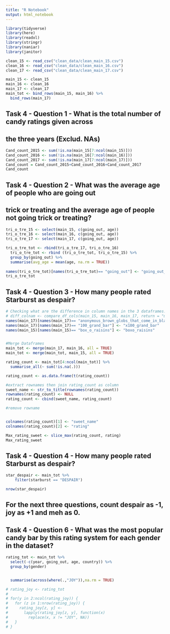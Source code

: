 ```yaml
---
title: "R Notebook"
output: html_notebook
---
```


```r
library(tidyverse)
library(here)
library(readxl)
library(stringr)
library(naniar)
library(janitor)
```

```r
clean_15 <- read_csv("clean_data/clean_main_15.csv")
clean_16 <- read_csv("clean_data/clean_main_16.csv")
clean_17 <- read_csv("clean_data/clean_main_17.csv")

main_15 <- clean_15
main_16 <- clean_16
main_17 <- clean_17
main_tot <- bind_rows(main_15, main_16) %>%
  bind_rows(main_17)
```


## Task 4 - Question 1 - What is the total number of candy ratings given across 
## the three years (Exclud. NAs)
```r
Cand_count_2015 <- sum(!is.na(main_15[7:ncol(main_15)]))
Cand_count_2016 <- sum(!is.na(main_16[7:ncol(main_16)]))
Cand_count_2017 <- sum(!is.na(main_17[7:ncol(main_17)]))
Cand_count = Cand_count_2015+Cand_count_2016+Cand_count_2017
Cand_count
```

## Task 4 - Question 2 - What was the average age of people who are going out 
## trick or treating and the average age of people not going trick or treating?

```r
tri_o_tre_15 <- select(main_15, c(going_out, age))
tri_o_tre_16 <- select(main_16, c(going_out, age))
tri_o_tre_17 <- select(main_17, c(going_out, age))

tri_o_tre_tot <- rbind(tri_o_tre_17, tri_o_tre_16)
  tri_o_tre_tot <- rbind (tri_o_tre_tot, tri_o_tre_15) %>% 
  group_by(going_out) %>%
  summarise(avg_age = mean(age, na.rm = TRUE)) 
  
names(tri_o_tre_tot)[names(tri_o_tre_tot)== "going_out"] <- "going_out_trick_or_treat"
tri_o_tre_tot
```
## Task 4 - Question 3 - How many people rated Starburst as despair?

```r
# Checking what are the difference in column names in the 3 dataframes.
# diff_colnam <- compare_df_cols(main_15, main_16, main_17, return = "match") 
names(main_17)[names(main_17)== "anonymous_brown_globs_that_come_in_black_and_orange_wrappers_a_k_a_mary_janes"] <- "anonymous_brown_globs_that_come_in_black_and_orange_wrappers"
names(main_17)[names(main_17)== "100_grand_bar"] <- "x100_grand_bar"
names(main_15)[names(main_15)== "box_o_raisins"] <- "boxo_raisins"


#Merge Dataframes
main_tot <- merge(main_17, main_16, all = TRUE)
main_tot <- merge(main_tot, main_15, all = TRUE)

rating_count <- main_tot[4:ncol(main_tot)] %>% 
  summarise_all(~ sum(!is.na(.)))

rating_count <- as.data.frame(t(rating_count))

#extract rownames then join rating_count as column
sweet_name <- str_to_title(rownames(rating_count))
rownames(rating_count) <- NULL
rating_count <- cbind(sweet_name, rating_count)

#remove rowname


colnames(rating_count)[1] <- "sweet_name"
colnames(rating_count)[2] <- "rating"

Max_rating_sweet <- slice_max(rating_count, rating)
Max_rating_sweet
```

## Task 4 - Question 4 - How many people rated Starburst as despair?
```r
star_despair <- main_tot %>% 
    filter(starburst == "DESPAIR")

nrow(star_despair)
```


## For the next three questions, count despair as -1, joy as +1 and meh as 0.
## Task 4 - Question 6 - What was the most popular candy bar by this rating system for each gender in the dataset?
```r
rating_tot <- main_tot %>%
  select(-c(year, going_out, age, country)) %>%
  group_by(gender)


  summarise(across(where(.,"JOY")),na.rm = TRUE)

# rating_joy <- rating_tot
# 
# for(y in 2:ncol(rating_joy)) {
#   for (z in 1:nrow(rating_joy)) {
#     rating_joy[z, y] <-
#       lapply(rating_joy[z, y], function(x)
#         replace(x, x != "JOY", NA))
#   }
# }



```

